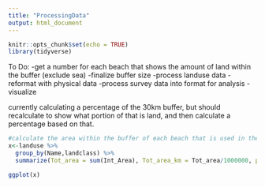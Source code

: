 ```yaml
---
title: "ProcessingData"
output: html_document
---
```


```r
knitr::opts_chunk$set(echo = TRUE)
library(tidyverse)
```

To Do:
-get a number for each beach that shows the amount of land within the buffer (exclude sea)
-finalize buffer size
-process landuse data
-reformat with physical data
-process survey data into format for analysis
-visualize


currently calculating a percentage of the 30km buffer, but should recalculate to show what portion of that is land, and then calculate a percentage based on that.
```r
#calculate the area within the buffer of each beach that is used in the diff landuse categories
x<-landuse %>% 
  group_by(Name,landclass) %>% 
  summarize(Tot_area = sum(Int_Area), Tot_area_km = Tot_area/1000000, percentage = Tot_area_km/(pi*(30^2)))

ggplot(x)
```
















